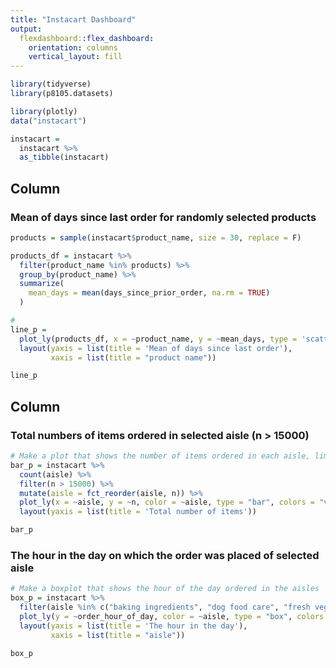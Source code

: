 ```yaml
---
title: "Instacart Dashboard"
output: 
  flexdashboard::flex_dashboard:
    orientation: columns
    vertical_layout: fill
---
```


```r
library(tidyverse)
library(p8105.datasets)

library(plotly)
data("instacart")
```

```r
instacart = 
  instacart %>% 
  as_tibble(instacart)
```


Column {data-width=650}
-----------------------------------------------------------------------

### Mean of days since last order for randomly selected products

```r
products = sample(instacart$product_name, size = 30, replace = F)
```

```r
products_df = instacart %>% 
  filter(product_name %in% products) %>% 
  group_by(product_name) %>% 
  summarize(
    mean_days = mean(days_since_prior_order, na.rm = TRUE)
  )
```

```r
# 
line_p =  
  plot_ly(products_df, x = ~product_name, y = ~mean_days, type = 'scatter', mode = 'lines') %>% 
  layout(yaxis = list(title = 'Mean of days since last order'),
         xaxis = list(title = "product name"))

line_p
```


Column {data-width=350}
-----------------------------------------------------------------------

### Total numbers of items ordered in selected aisle (n > 15000)

```r
# Make a plot that shows the number of items ordered in each aisle, limiting this to aisles with more than 10000 items ordered
bar_p = instacart %>% 
  count(aisle) %>% 
  filter(n > 15000) %>%  
  mutate(aisle = fct_reorder(aisle, n)) %>% 
  plot_ly(x = ~aisle, y = ~n, color = ~aisle, type = "bar", colors = "viridis") %>% 
  layout(yaxis = list(title = 'Total number of items'))

bar_p
```

### The hour in the day on which the order was placed of selected aisle

```r
# Make a boxplot that shows the hour of the day ordered in the aisles
box_p = instacart %>% 
  filter(aisle %in% c("baking ingredients", "dog food care", "fresh vegetables", "yogurt", "canned meat seafood", "fresh fruits", "eggs", "cream", "packaged cheese", "water seltzer sparkling water")) %>% 
  plot_ly(y = ~order_hour_of_day, color = ~aisle, type = "box", colors = "viridis") %>% 
  layout(yaxis = list(title = 'The hour in the day'),
         xaxis = list(title = "aisle"))

box_p
```




